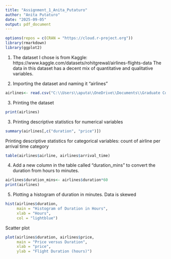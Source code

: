 ---
title: "Assignment_1_Anita_Putaturo"
author: "Anita Putaturo"
date: "2025-09-05"
output: pdf_document
---


```{r}

options(repos = c(CRAN = "https://cloud.r-project.org"))
library(rmarkdown)
library(ggplot2)
```


1. The dataset I chose is from Kaggle: https://www.kaggle.com/datasets/rohitgrewal/airlines-flights-data
The data in this dataset has a decent mix of quantitative and qualitative variables.

2. Importing the dataset and naming it "airlines"
```{r}
airlines<- read.csv("C:\\Users\\aputa\\OneDrive\\Documents\\Graduate Courses\\Fundamentals of Machine Learning F25\\Homework Assignments\\Assignment 1 Dataset\\airline_data.csv")
```


3. Printing the dataset
```{r}
print(airlines)
```

3. Printing descriptive statistics for numerical variables
```{r}
summary(airlines[,c("duration", "price")])

```
Printing descriptive statistics for categorical variables: count of airline per arrival time category
```{r}
table(airlines$airline, airlines$arrival_time)
```
4. Add a new column in the table called "duration_mins" to convert the duration from hours to minutes.
```{r}
airlines$duration_mins<- airlines$duration*60
print(airlines)

```

5. Plotting a histogram of duration in minutes. Data is skewed
```{r}
hist(airlines$duration,
     main = "Histogram of Duration in Hours",
     xlab = "Hours",
     col = "lightblue")
```

Scatter plot
```{r}
plot(airlines$duration, airlines$price,
     main = "Price versus Duration",
     xlab = "price",
     ylab = "Flight Duration (hours)")
```




